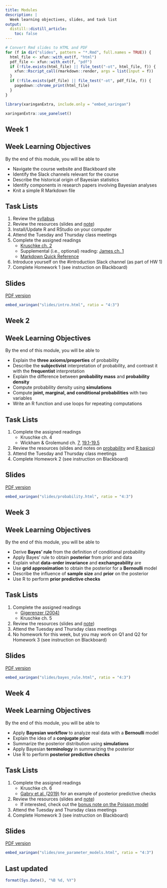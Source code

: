 ```yaml
---
title: Modules
description: |
  Week learning objectives, slides, and task list
output:
  distill::distill_article:
    toc: false
---
```


```r
# Convert Rmd slides to HTML and PDF
for (f in dir("slides", pattern = "*.Rmd", full.names = TRUE)) {
  html_file <- xfun::with_ext(f, "html")
  pdf_file <- xfun::with_ext(f, "pdf")
  if (!file.exists(html_file) || file_test("-ot", html_file, f)) {
    xfun::Rscript_call(rmarkdown::render, args = list(input = f))
  }
  if (!file.exists(pdf_file) || file_test("-ot", pdf_file, f)) {
    pagedown::chrome_print(html_file)
  }
}
```

```r
library(xaringanExtra, include.only = "embed_xaringan")
```

```r
xaringanExtra::use_panelset()
```

::: {.panelset}
::: {.panel}

# Week 1

## Week Learning Objectives

By the end of this module, you will be able to 

- Navigate the course website and Blackboard site
- Identify the Slack channels relevant for the course
- Describe the historical origin of Bayesian statistics
- Identify components in research papers involving Bayesian analyses
- Knit a simple R Markdown file

## Task Lists

1. Review the [syllabus](syllabus.html)
2. Review the resources (slides and [note][5])
3. Install/Update R and RStudio on your computer
4. Attend the Tuesday and Thursday class meetings
5. Complete the assigned readings
    * [Kruschke ch. 2][2]
    * Supplemental (i.e., optional) reading: [James ch. 1][3]
    * [Markdown Quick Reference][4]
6. Introduce yourself on the #introduction Slack channel (as part of HW 1)
7. Complete Homework 1 (see instruction on Blackboard)

[2]: https://drive.google.com/file/d/1tr7XpIVf04S44o5ZploxJcd37Fg1GygV/view
[3]: https://jim-stone.staff.shef.ac.uk/BookBayes2012/bookbayesch01.pdf
[4]: https://web.mit.edu/r/current/RStudio/resources/markdown_help.html
[5]: r_markdown.html

## Slides

[PDF version](slides/intro.pdf){target="_blank"}

```r
embed_xaringan("slides/intro.html", ratio = "4:3")
```

:::

::: {.panel}

# Week 2

## Week Learning Objectives

By the end of this module, you will be able to 

- Explain the **three axioms/properties** of probability
- Describe the **subjectivist** interpretation of probability, and contrast it with the **frequentist** interpretation
- Explain the difference between **probability mass** and **probability density**
- Compute probability density using **simulations**
- Compute **joint, marginal, and conditional probabilities** with two variables
- Write an R function and use loops for repeating computations

## Task Lists

1. Complete the assigned readings
    * Kruschke ch. 4
    * Wickham & Grolemund ch. [7][6], [19.1-19.5][7]
2. Review the resources (slides and notes on [probability][8] and [R basics][9])
3. Attend the Tuesday and Thursday class meetings
4. Complete Homework 2 (see instruction on Blackboard)

[6]: https://r4ds.had.co.nz/exploratory-data-analysis.html
[7]: https://r4ds.had.co.nz/functions.html
[8]: probability.html
[9]: r_basics.html

## Slides

[PDF version](slides/probability.pdf){target="_blank"}

```r
embed_xaringan("slides/probability.html", ratio = "4:3")
```

:::

::: {.panel}

# Week 3

## Week Learning Objectives

By the end of this module, you will be able to 

- Derive **Bayes' rule** from the definition of conditional probability
- Apply Bayes' rule to obtain **posterior** from prior and data
- Explain what **data-order invariance** and **exchangeability** are
- Use **grid approximation** to obtain the posterior for a **Bernoulli** model
- Describe the influence of **sample size** and **prior** on the posterior
- Use R to perform **prior predictive checks**

## Task Lists

1. Complete the assigned readings
    * [Gigerenzer (2004)][1]
    * Kruschke ch. 5
2. Review the resources (slides and [note][10])
3. Attend the Tuesday and Thursday class meetings
4. No homework for this week, but you may work on Q1 and Q2 for Homework 3 (see instruction on Blackboard)

[1]: https://pure.mpg.de/rest/items/item_2101336/component/file_2101335/content
[10]: bayes_rule.html

## Slides

[PDF version](slides/bayes_rule.pdf){target="_blank"}

```r
embed_xaringan("slides/bayes_rule.html", ratio = "4:3")
```

:::

::: {.panel}

# Week 4

## Week Learning Objectives

By the end of this module, you will be able to 

- Apply **Bayesian workflow** to analyze real data with a **Bernoulli** model
- Explain the idea of a **conjugate prior**
- Summarize the posterior distribution using **simulations**
- Apply Bayesian **terminology** in summarizing the posterior
- Use R to perform **posterior predictive checks**

## Task Lists

1. Complete the assigned readings
    * Kruschke ch. 6
    * [Gabry et al. (2019)][11] for an example of posterior predictive checks
2. Review the resources (slides and [note][12])
    * If interested, check out the [bonus note on the Poisson model][13]
3. Attend the Tuesday and Thursday class meetings
4. Complete Homework 3 (see instruction on Blackboard)

[11]: https://rss.onlinelibrary.wiley.com/doi/full/10.1111/rssa.12378
[12]: beta_Bernoulli_model.html
[13]: Poisson_model.html

## Slides

[PDF version](slides/one_parameter_models.pdf){target="_blank"}

```r
embed_xaringan("slides/one_parameter_models.html", ratio = "4:3")
```

:::

:::

## Last updated {.appendix}

```r
format(Sys.Date(), "%B %d, %Y")
```
